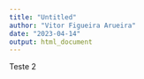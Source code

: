 ```yaml
---
title: "Untitled"
author: "Vitor Figueira Arueira"
date: "2023-04-14"
output: html_document
---
```



Teste 2

```r

```
